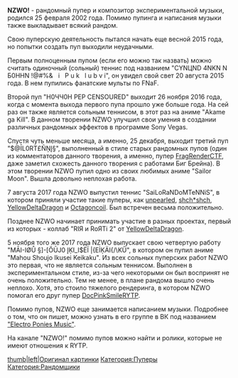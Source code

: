 {{Инфобокс_для_пуперов
|title2=NZWO!
|другие_ники = MegaBlazeTV, Claes Van Dijk
|image3=[[Файл:9a87d0ac-a6bb-4c60-8b3c-270d1b930db5.jpg|left]]
|сферы_творчества = Пупер, композитор, рандомщик
|год_начала = 2014 (начал выкладывать видео)
2015 (как пупер и композитор)
|image4=20171127 183547.jpg
|имя_фамилия=Богдан Березин
|дата_рождения=25.02.2002
|место_проживания=Россия
|ссылки=
*[https://www.youtube.com/channel/UC7rhhtdQeoy09a5LYWc0iTw Youtube]
*[https://vk.com/claes2002 Страница ВК]
}}
'''NZWO!''' - рандомный пупер и композитор экспериментальной музыки, родился 25 февраля 2002 года. Помимо пупинга и написания музыки также выкладывает всякий рандом.

Свою пуперскую деятельность пытался начать еще весной 2015 года, но попытки создать пуп выходили неудачными.

Первым полноценным пупом (если его можно так назвать) можно считать одиночный (сольный) теннис под названием "CYNЦND 4NKN N Б0HHN !@#%&   i   P u k   l u b v i", он увидел свой свет 20 августа 2015 года. В нем пупились фанатские мульты по FNaF.

Второй пуп "H0ЧЧ0Н РЕР CENSOURED" выходит 26 ноября 2016 года, когда с момента выхода первого пупа прошло уже больше года. На сей раз он также является сольным теннисом, в этот раз на аниме "Akame ga Kill". В данном творении NZWO улучшил свои умения в создании различных рандомных эффектов в программе Sony Vegas.

Спустя чуть меньше месяца, а именно, 25 декабря, выходит третий пуп "$@ĪL0RT£ÑŅĮ§", выполненный в стиле старых рандомных пупов (один из комментаторов данного творения, а именно, пупер [[FragRenderCTF]], даже заметил схожесть данного творения с работами Биг Брейна). В этом творении NZWO пупил одно из своих любимых аниме "Sailor Moon". Вышла довольно неплохая работа.

7 августа 2017 года NZWO выпустил теннис "SaiLoRaNDoMTeNNiS", в котором приняли участие такие пуперы, как [[unpearled]], [[shch*shch]], [[YellowDeltaDragon]] и [[Octagoncoil]]. Был встречен весьма положительно.

Позднее NZWO начинает принимать участие в разных проектах, первый из которых - коллаб "RIЯ и RоЯТi 2" от [[YellowDeltaDragon]].

5 ноября того же 2017 года NZWO выпускает свою четвертую работу "MĀI-IØŮ §]-[ŐŪJ0 ĮĶI_I$ĖÏ |{EİĶÄI{/\KŰ", в котором он пупил аниме "Mahou Shoujo Ikusei Keikaku". Из всех сольных пуперских работ NZWO это первая, что не является сольным теннисом. Выполнен в экспериментальном стиле, из-за чего некоторыми он был воспринят не очень положительно. Тем не менее, в плане рандома вышло очень неплохо. Хотя, это стоило тяжелого рендеринга, в котором NZWO помогал его друг пупер [[DoctorSmiler|DocPinkSmileRYTP]].

Помимо пупов, NZWO еще занимается написанием музыки. Подробнее о том, что он пишет, можно узнать в его группе в ВК под названием [https://vk.com/club120439845 "Electro Ponies Music"].

На канале "NZWO!" помимо пупов можно найти и ролики, которые не имеют отношения к RYTP.

[[Файл:15328_eightbit2.jpg|thumb|left|Оригинал картинки]]
[[Категория:Пуперы]]
[[Категория:Рандомщики]]